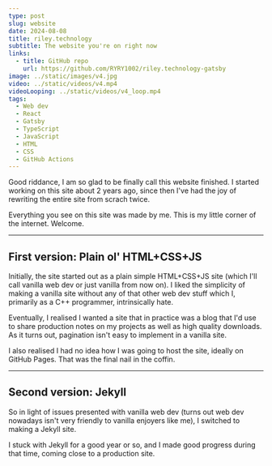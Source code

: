 ```yaml
---
type: post
slug: website
date: 2024-08-08
title: riley.technology
subtitle: The website you're on right now
links:
  - title: GitHub repo
    url: https://github.com/RYRY1002/riley.technology-gatsby
image: ../static/images/v4.jpg
video: ../static/videos/v4.mp4
videoLooping: ../static/videos/v4_loop.mp4
tags:
  - Web dev
  - React
  - Gatsby
  - TypeScript
  - JavaScript
  - HTML
  - CSS
  - GitHub Actions
---
```


Good riddance, I am so glad to be finally call this website finished.
I started working on this site about 2 years ago, since then I've had the joy of rewriting the entire site from scrach twice.

Everything you see on this site was made by me. This is my little corner of the internet. Welcome.

---

## First version: Plain ol' HTML+CSS+JS

Initially, the site started out as a plain simple HTML+CSS+JS site (which I'll call vanilla web dev or just vanilla from now on). I liked the simplicity of making a vanilla site without any of that other web dev stuff which I, primarily as a C++ programmer, intrinsically hate.

Eventually, I realised I wanted a site that in practice was a blog that I'd use to share production notes on my projects as well as high quality downloads. As it turns out, pagination isn't easy to implement in a vanilla site.

I also realised I had no idea how I was going to host the site, ideally on GitHub Pages. That was the final nail in the coffin.

---

## Second version: Jekyll

So in light of issues presented with vanilla web dev (turns out web dev nowadays isn't very friendly to vanilla enjoyers like me), I switched to making a Jekyll site.

I stuck with Jekyll for a good year or so, and I made good progress during that time, coming close to a production site.